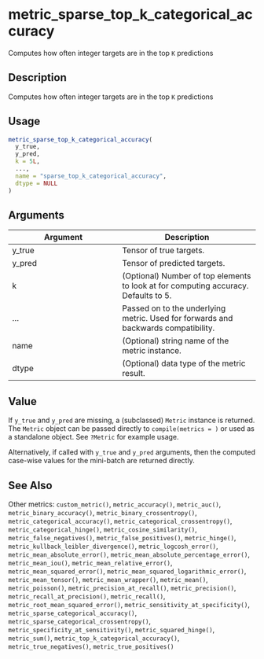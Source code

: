 # metric_sparse_top_k_categorical_accuracy


Computes how often integer targets are in the top ``K`` predictions




## Description

Computes how often integer targets are in the top ``K`` predictions





## Usage
```r
metric_sparse_top_k_categorical_accuracy(
  y_true,
  y_pred,
  k = 5L,
  ...,
  name = "sparse_top_k_categorical_accuracy",
  dtype = NULL
)
```




## Arguments


Argument      |Description
------------- |----------------
y_true | Tensor of true targets.
y_pred | Tensor of predicted targets.
k | (Optional) Number of top elements to look at for computing accuracy. Defaults to 5.
... | Passed on to the underlying metric. Used for forwards and backwards compatibility.
name | (Optional) string name of the metric instance.
dtype | (Optional) data type of the metric result.





## Value

If ``y_true`` and ``y_pred`` are missing, a (subclassed) ``Metric``
instance is returned. The ``Metric`` object can be passed directly to
``compile(metrics = )`` or used as a standalone object. See ``?Metric`` for
example usage.

Alternatively, if called with ``y_true`` and ``y_pred`` arguments, then the
computed case-wise values for the mini-batch are returned directly.






## See Also

Other metrics: 
`custom_metric()`,
`metric_accuracy()`,
`metric_auc()`,
`metric_binary_accuracy()`,
`metric_binary_crossentropy()`,
`metric_categorical_accuracy()`,
`metric_categorical_crossentropy()`,
`metric_categorical_hinge()`,
`metric_cosine_similarity()`,
`metric_false_negatives()`,
`metric_false_positives()`,
`metric_hinge()`,
`metric_kullback_leibler_divergence()`,
`metric_logcosh_error()`,
`metric_mean_absolute_error()`,
`metric_mean_absolute_percentage_error()`,
`metric_mean_iou()`,
`metric_mean_relative_error()`,
`metric_mean_squared_error()`,
`metric_mean_squared_logarithmic_error()`,
`metric_mean_tensor()`,
`metric_mean_wrapper()`,
`metric_mean()`,
`metric_poisson()`,
`metric_precision_at_recall()`,
`metric_precision()`,
`metric_recall_at_precision()`,
`metric_recall()`,
`metric_root_mean_squared_error()`,
`metric_sensitivity_at_specificity()`,
`metric_sparse_categorical_accuracy()`,
`metric_sparse_categorical_crossentropy()`,
`metric_specificity_at_sensitivity()`,
`metric_squared_hinge()`,
`metric_sum()`,
`metric_top_k_categorical_accuracy()`,
`metric_true_negatives()`,
`metric_true_positives()`



